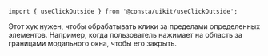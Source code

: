 ```tsx
import { useClickOutside } from '@consta/uikit/useClickOutside';
```

Этот хук нужен, чтобы обрабатывать клики за пределами определенных элементов. Например, когда пользователь нажимает на область за границами модального окна, чтобы его закрыть.
